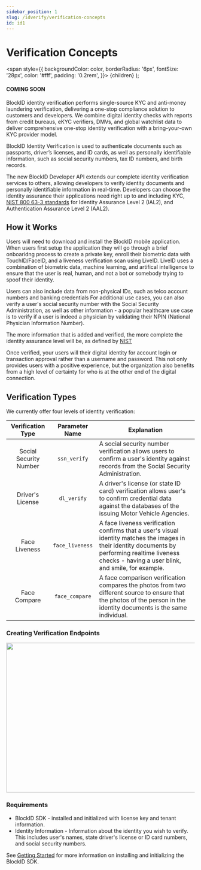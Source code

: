 ```yaml
---
sidebar_position: 1
slug: /idverify/verification-concepts
id: id1
---
```



# Verification Concepts 

  <span
    style={{
      backgroundColor: color,
      borderRadius: '6px',
      fontSize: '28px',
      color: '#fff',
      padding: '0.2rem',
    }}>
    {children}
  </span>
);

#### <Highlight color="#d62718">COMING SOON</Highlight>

BlockID identity verification performs single-source KYC and anti-money laundering verification, delivering a one-stop compliance solution to customers and developers. We combine digital identity checks with reports from credit bureaus, eKYC verifiers, DMVs, and global watchlist data to deliver comprehensive one-stop identity verification with a bring-your-own KYC provider model.

BlockID Identity Verification is used to authenticate documents such as passports, driver’s licenses,  and ID cards, as well as personally identifiable information, such as social security numbers, tax ID numbers, and birth records. 

The new BlockID Developer API extends our complete identity verification services to others, allowing developers to verify identity documents and personally identifiable information in real-time.  Developers can choose the identity assurance their applications need right up to and including KYC, [NIST 800 63-3 standards](https://pages.nist.gov/800-63-3/sp800-63-3.html) for Identity Assurance Level 2 (IAL2), and Authentication Assurance Level 2 (AAL2).


## **How it Works**

Users will need to download and install the BlockID mobile application. When users first setup the application they will go through a brief onboaridng process to create a private key, enroll their biometric data with TouchID/FaceID, and a liveness verification scan using LiveID. LiveID uses a combination of biometric data, machine learning, and artifical intelligence to ensure that the user is real, human, and not a bot or somebody trying to spoof their identity.

Users can also include data from non-physical IDs, such as telco account numbers and banking credentials  For additional use cases, you can also verify a user's social security number with the Social Security Administration, as well as other information - a popular healthcare use case is to verify if a user is indeed a physician by validating their NPIN (National Physician Information Number).

The more information that is added and verified, the more complete the identity assurance level will be, as defined by [NIST](https://pages.nist.gov/800-63-3/sp800-63-3.html) 


Once verified, your users will their digital identity for account login or transaction approval rather than a username and password. This not only provides users with a positive experience, but the organization also benefits from a high level of certainty for who is at the other end of the digital connection.

## **Verification Types**

We currently offer four levels of identity verification:

|    Verification Type   |  Parameter Name | Explanation                                                                                                                                                                                              |
|:----------------------:|:---------------:|----------------------------------------------------------------------------------------------------------------------------------------------------------------------------------------------------------|
| Social Security Number | `ssn_verify`    | A social security number verification allows users to confirm a user's identity against records from the Social Security Administration.                                                                 |
| Driver's License       | `dl_verify`     | A driver's license (or state ID card) verification allows user's to confirm credential data against the databases of the issuing Motor Vehicle Agencies.                                                 |
| Face Liveness          | `face_liveness` | A face liveness verification confirms that a user's visual identity matches the images in their identity documents by performing realtime liveness checks - having a user blink, and smile, for example. |
| Face Compare           | `face_compare`  | A face comparison verification compares the photos from two different source to ensure that the photos of the person in the identity documents is the same individual.                                   |


### Creating Verification Endpoints

<img src={IdVerify} width="1800" height="400" />


### Requirements

- BlockID SDK - installed and initialized with license key and tenant information.
- Identity Information - Information about the identity you wish to verify. This includes user's names, state driver's license or ID card numbers, and social security numbers.

See [Getting Started](/docs#gettingstarted) for more information on installing and initializing the BlockID SDK.

